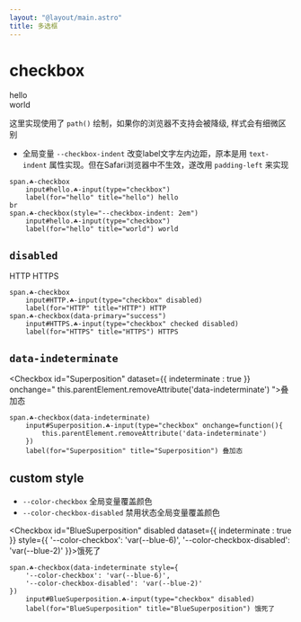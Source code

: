```yaml
---
layout: "@layout/main.astro"
title: 多选框
---
```




# checkbox

<Checkbox id="hello">hello</Checkbox>
<br />
<Checkbox id="world" checked style="--checkbox-indent: 2em">world</Checkbox>

这里实现使用了 `path()` 绘制，如果你的浏览器不支持会被降级, 样式会有细微区别

- 全局变量 `--checkbox-indent` 改变label文字左内边距，原本是用 `text-indent` 属性实现。但在Safari浏览器中不生效，遂改用 `padding-left` 来实现

```pug
span.☘-checkbox
    input#hello.☘-input(type="checkbox")
    label(for="hello" title="hello") hello
br
span.☘-checkbox(style="--checkbox-indent: 2em")
    input#hello.☘-input(type="checkbox")
    label(for="hello" title="world") world
```

## `disabled`

<Grid inline>
    <Checkbox id="HTTP" disabled>HTTP</Checkbox>
    <Checkbox id="HTTPS" checked disabled dataset={{ 
        primary : "success" 
    }}>HTTPS</Checkbox>
</Grid>

```pug
span.☘-checkbox
    input#HTTP.☘-input(type="checkbox" disabled)
    label(for="HTTP" title="HTTP") HTTP
span.☘-checkbox(data-primary="success")
    input#HTTPS.☘-input(type="checkbox" checked disabled)
    label(for="HTTPS" title="HTTPS") HTTPS
```

## `data-indeterminate`

<Checkbox id="Superposition" dataset={{ indeterminate : true }} onchange="
    this.parentElement.removeAttribute('data-indeterminate')
">叠加态</Checkbox>

```pug
span.☘-checkbox(data-indeterminate)
    input#Superposition.☘-input(type="checkbox" onchange=function(){
        this.parentElement.removeAttribute('data-indeterminate')
    })
    label(for="Superposition" title="Superposition") 叠加态
```

## custom style

- `--color-checkbox` 全局变量覆盖颜色
- `--color-checkbox-disabled` 禁用状态全局变量覆盖颜色

<Checkbox
    id="BlueSuperposition"
    disabled
    dataset={{ indeterminate : true }}
    style={{
        '--color-checkbox': 'var(--blue-6)',
        '--color-checkbox-disabled': 'var(--blue-2)'
}}>饿死了</Checkbox>

```pug
span.☘-checkbox(data-indeterminate style={
    '--color-checkbox': 'var(--blue-6)',
    '--color-checkbox-disabled': 'var(--blue-2)'
})
    input#BlueSuperposition.☘-input(type="checkbox" disabled)
    label(for="BlueSuperposition" title="BlueSuperposition") 饿死了
```
